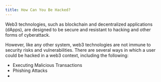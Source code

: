 ```yaml
---
title: How Can You Be Hacked?
---
```


Web3 technologies, such as blockchain and decentralized applications (dApps), are designed to be secure and resistant to hacking and other forms of cyberattack.

However, like any other system, web3 technologies are not immune to security risks and vulnerabilities. There are several ways in which a user could be hacked in a web3 context, including the following:

* Executing Malicious Transactions
* Phishing Attacks
*

